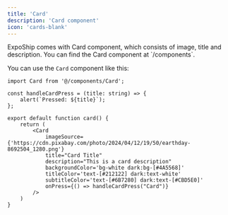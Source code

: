 ```yaml
---
title: 'Card'
description: 'Card component'
icon: 'cards-blank'
---
```


<Tip>
    ExpoShip comes with Card component, which consists of image, title and description. You can find the Card component at `/components`.
</Tip>

You can use the `Card` component like this:

```tsx Card.tsx
import Card from '@/components/Card';
 
const handleCardPress = (title: string) => {
    alert(`Pressed: ${title}`);
};
 
export default function card() {
	return (
		<Card
            imageSource={'https://cdn.pixabay.com/photo/2024/04/12/19/50/earthday-8692504_1280.png'}
            title="Card Title"
            description="This is a card description"
            backgroundColor='bg-white dark:bg-[#4A5568]'
            titleColor='text-[#212122] dark:text-white'
            subtitleColor='text-[#6B7280] dark:text-[#CBD5E0]'
            onPress={() => handleCardPress("Card")}
        />
	)
}
```